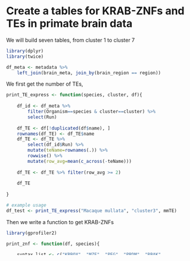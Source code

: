 # Create a tables for KRAB-ZNFs and TEs in primate brain data

We will build seven tables, from cluster 1 to cluster 7

```r
library(dplyr)
library(twice)
```

```r
df_meta <- metadata %>%
    left_join(brain_meta, join_by(brain_region == region))
```

We first get the number of TEs,

```r
print_TE_express <- function(species, cluster, df){
    
    df_id <- df_meta %>%
        filter(Organism==species & cluster==cluster) %>%
        select(Run)
    
    df_TE <- df[!duplicated(df$name), ]
    rownames(df_TE) <- df_TE$name
    df_TE <- df_TE %>%
        select(df_id$Run) %>%
        mutate(teName=rownames(.)) %>%
        rowwise() %>%
        mutate(row_avg=mean(c_across(-teName)))
    
    df_TE <- df_TE %>% filter(row_avg >= 2)
    
    df_TE
    
}
```

```r
# example usage
df_test <- print_TE_express("Macaque mullata", "cluster3", mmTE)
```

Then we write a function to get KRAB-ZNFs

```r
library(gprofiler2)

print_znf <- function(df, species){

    syntax_list <- c("KRBOX", "MZF", "PEG", "PRDM", "RBAK", 
                     "ZFP", "ZIK","ZIM", "ZKSCAN", "ZSCAN", "ZNF")

    df_gene <- df[,c(-1)]
    ensIDlist <- df$geneID
    geneName <- gprofiler2::gconvert(
        query = ensIDlist,
        organism = species,
        target="ENSG",
        mthreshold = Inf,
        filter_na = TRUE
    )
    
    geneName <- geneName %>% select(c(target, name))
    
    filter_geneName <- geneName[grep(paste(syntax_list, collapse = "|"), 
                                     geneName$name), ]
    
    df_kznf <- df %>%
        inner_join(filter_geneName, join_by(geneID==target)) %>%
        rowwise() %>% 
        mutate(row_avg=mean(c_across(c(-geneID, -name)))) %>%
        filter(row_avg >= 2)

    df_kznf
}
```

```r
df_test_select <- df_test %>% filter(!name %in% hmKZNFs337$external_gene_name)

df_bonobo <- print_znf(ppGene, "ppaniscus")
df_bonobo_select <- df_bonobo %>% filter(!name %in% hmKZNFs337$external_gene_name)

df_maca <- print_znf(mmGene, "mmulatta")
df_maca_select <- df_maca %>% filter(!name %in% hmKZNFs337$external_gene_name)
```
